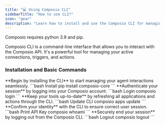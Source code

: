 ```yaml
---
title: "💻 Using Composio CLI"
sidebarTitle: "How to use CLI?"
icon: "gear"
description: "Learn how to install and use the Composio CLI for managing your agent interactions."
---
```


<Warning>Composio requires python 3.9 and pip.</Warning>

Composio CLI is a command-line interface that allows you to interact with the Composio API. It's a powerful tool for managing your active connections, triggers, and actions.

### Installation and Basic Commands

<Steps>
<Step title="Install Composio CLI">
**Begin by installing the CLI** to start managing your agent interactions seamlessly.
  <CodeGroup>
  ```bash Install
  pip install composio-core
  ```
  </CodeGroup>
</Step>
<Step title="Login to Composio">
**Authenticate your session** by logging into your Composio account.
  <CodeGroup>
  ```bash Login 
  composio login
  ```
  </CodeGroup>
</Step>

<Step title="Update all Apps & Actions">
**Keep your tools up-to-date** by refreshing all applications and actions through the CLI.
  <CodeGroup>
  ```bash Update CLI
  composio apps update
  ```
  </CodeGroup>
</Step>
<Step title="Verify Current User Identity">
**Confirm your identity** with the CLI to ensure correct user session.
  <CodeGroup>
  ```bash Print API Key
  composio whoami
  ```
  </CodeGroup>
</Step>
<Step title="Logout from Composio">
**Securely end your session** by logging out from the Composio CLI.
  <CodeGroup>
  ```bash Logout
  composio logout
  ```
  </CodeGroup>
</Step>
</Steps>
